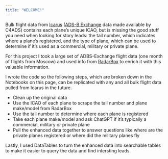 ```yaml
---
title: "WELCOME!"
---
```


Bulk flight data from [Icarus](https://icarus.flights/) ([ADS-B Exchange](https://www.adsbexchange.com/) data made available by C4ADS) contains each plane's unique ICAO, 
but is missing the good stuff you need when looking for story leads: the tail number, which indicates where a plane's registered, 
and the type of plane, which can be used to determine if it's used as a commercial, military or private plane.  

For this project I took a large set of ADBS-Exchange flight data (one month of flights from Moscow) and used info from [RadarBox](https://www.radarbox.com/) to enrich it with this valuable information. 

I wrote the code so the following steps, which are broken down in the Notebooks on this page, can be replicated with any and all bulk flight data pulled from Icarus in the future.

- Clean up the original data 
- Use the ICAO of each plane to scrape the tail number and plane make/model from RadarBox 
- Use the tail number to determine where each plane is registered
- Take each plane make/model and ask ChatGPT if it's typically a commercial, military or private plane
- Pull the enhanced data together to answer questions like where are the private planes registered or where did the military planes fly

Lastly, I used DataTables to turn the enhanced data into searchable tables to make it easier to query the data and find intersting leads. 

